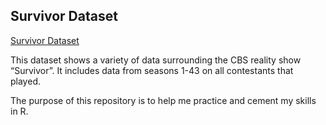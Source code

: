 ## Survivor Dataset

[Survivor Dataset](https://www.kaggle.com/datasets/justinveiner/survivor-cbs-dataset)

This dataset shows a variety of data surrounding the CBS reality show "Survivor". It includes data from seasons 1-43 on all contestants that played.

The purpose of this repository is to help me practice and cement my skills in R.
